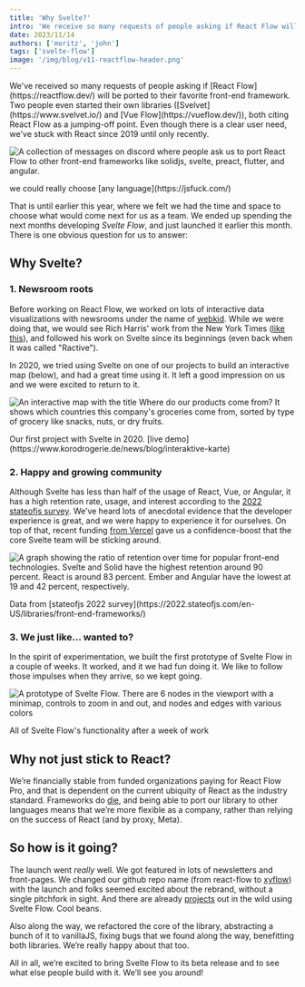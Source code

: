 ```yaml
---
title: 'Why Svelte?'
intro: 'We receive so many requests of people asking if React Flow will be ported to their favorite front-end framework, and we stuck with React until now.'
date: 2023/11/14
authors: ['moritz', 'john']
tags: ['svelte-flow']
image: '/img/blog/v11-reactflow-header.png'
---
```




<BlogPostLayout>
We've received so many requests of people asking if [React Flow](https://reactflow.dev/) will be ported to their favorite front-end framework. Two people even started their own libraries ([Svelvet](https://www.svelvet.io/) and [Vue Flow](https://vueflow.dev/)), both citing React Flow as a jumping-off point. Even though there is a clear user need, we've stuck with React since 2019 until only recently.

<Image
  alt="A collection of messages on discord where people ask us to port React Flow to other front-end frameworks like solidjs, svelte, preact, flutter, and angular."
  src="/img/blog/2023-why-svelte/discord-langs.png"
  width={800}
  height={600}
  className="mt-4"
/>
<div className="text-center text-gray-500">
  we could really choose [any language](https://jsfuck.com/)
</div>

That is until earlier this year, where we felt we had the time and space to choose what would come next for us as a team. We ended up spending the next months developing _Svelte Flow_, and just launched it earlier this month. There is one obvious question for us to answer:

## Why Svelte?

### 1. Newsroom roots

Before working on React Flow, we worked on lots of interactive data visualizations with newsrooms under the name of [webkid](https://webkid.io/). While we were doing that, we would see Rich Harris’ work from the New York Times ([like this](https://www.nytimes.com/interactive/2018/01/27/technology/social-media-bots.html)), and followed his work on Svelte since its beginnings (even back when it was called "Ractive").

In 2020, we tried using Svelte on one of our projects to build an interactive map (below), and had a great time using it. It left a good impression on us and we were excited to return to it.

<Image
  alt="An interactive map with the title Where do our products come from? It shows which countries this company's groceries come from, sorted by type of grocery like snacks, nuts, or dry fruits."
  src="/img/blog/2023-why-svelte/svelte-project-koro.gif"
  width={933}
  height={645}
  className="mt-4"
/>
<div className="text-center text-gray-500">
  Our first project with Svelte in 2020. [live
  demo](https://www.korodrogerie.de/news/blog/interaktive-karte)
</div>

### 2. Happy and growing community

Although Svelte has less than half of the usage of React, Vue, or Angular, it has a high retention rate, usage, and interest according to the [2022 stateofjs survey](https://2022.stateofjs.com/en-US/libraries/front-end-frameworks/). We’ve heard lots of anecdotal evidence that the developer experience is great, and we were happy to experience it for ourselves. On top of that, recent funding [from Vercel](https://vercel.com/blog/vercel-welcomes-rich-harris-creator-of-svelte) gave us a confidence-boost that the core Svelte team will be sticking around.

<Image
  alt="A graph showing the ratio of retention over time for popular front-end technologies. Svelte and Solid have the highest retention around 90 percent. React is around 83 percent. Ember and Angular have the lowest at 19 and 42 percent, respectively."
  src="/img/blog/2023-why-svelte/js2022-survey.png"
  width={1040}
  height={959}
  className="mt-4"
/>
<div className="text-center text-gray-500">
  Data from [stateofjs 2022
  survey](https://2022.stateofjs.com/en-US/libraries/front-end-frameworks/)
</div>

### 3. We just like… wanted to?

In the spirit of experimentation, we built the first prototype of Svelte Flow in a couple of weeks. It worked, and it we had fun doing it. We like to follow those impulses when they arrive, so we kept going.

<Image
  alt="A prototype of Svelte Flow. There are 6 nodes in the viewport with a minimap, controls to zoom in and out, and nodes and edges with various colors"
  src="/img/blog/2023-why-svelte/svelte-zero.gif"
  width={1175}
  height={753}
  className="mt-4"
/>

<div className="text-center text-gray-500">
  All of Svelte Flow's functionality after a week of work
</div>

## Why not just stick to React?

We’re financially stable from funded organizations paying for React Flow Pro, and that is dependent on the current ubiquity of React as the industry standard. Frameworks do [die](https://stackoverflow.blog/2018/01/11/brutal-lifecycle-javascript-frameworks/), and being able to port our library to other languages means that we’re more flexible as a company, rather than relying on the success of React (and by proxy, Meta).

## So how is it going?

The launch went _really_ well. We got featured in lots of newsletters and front-pages. We changed our github repo name (from react-flow to [xyflow](https://xyflow.com/)) with the launch and folks seemed excited about the rebrand, without a single pitchfork in sight. And there are already [projects](https://svelteflow.dev/showcase) out in the wild using Svelte Flow. Cool beans.

Also along the way, we refactored the core of the library, abstracting a bunch of it to vanillaJS, fixing bugs that we found along the way, benefitting both libraries. We’re really happy about that too.

All in all, we’re excited to bring Svelte Flow to its beta release and to see what else people build with it. We’ll see you around!

</BlogPostLayout>
